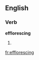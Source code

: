 ==English==

===Verb===
'''efflorescing'''

# {{present participle of|[[effloresce]]}}

[[fr:efflorescing]]
